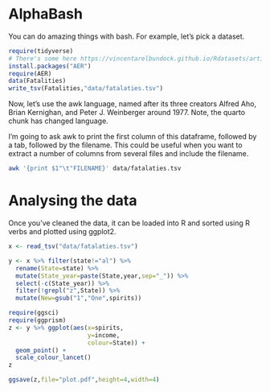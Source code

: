 # AlphaBash

You can do amazing things with bash. For example, let's pick a dataset.

```r
require(tidyverse)
# There's some here https://vincentarelbundock.github.io/Rdatasets/articles/data.html
install.packages("AER")
require(AER)
data(Fatalities)
write_tsv(Fatalities,"data/fatalaties.tsv")
```

Now, let's use the awk language, named after its three creators Alfred Aho, Brian Kernighan, and Peter J. Weinberger around 1977. Note, the quarto chunk has changed language.

I'm going to ask awk to print the first column of this dataframe, followed by a tab, followed by the filename. This could be useful when you want to extract a number of columns from several files and include the filename.

```bash
awk '{print $1"\t"FILENAME}' data/fatalaties.tsv
```

# Analysing the data

Once you've cleaned the data, it can be loaded into R and sorted using R verbs and plotted using ggplot2.

```r
x <- read_tsv("data/fatalaties.tsv")

y <- x %>% filter(state!="al") %>% 
  rename(State=state) %>% 
  mutate(State_year=paste(State,year,sep="_")) %>% 
  select(-c(State_year)) %>% 
  filter(!grepl("z",State)) %>% 
  mutate(New=gsub("1","One",spirits))
```

```r
require(ggsci)
require(ggprism)
z <- y %>% ggplot(aes(x=spirits, 
                      y=income, 
                      colour=State)) +
  geom_point() +
  scale_colour_lancet()
z
```


```r
ggsave(z,file="plot.pdf",height=4,width=4)
```

